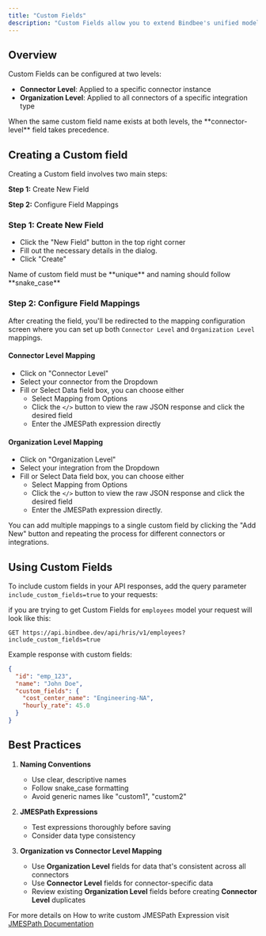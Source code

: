 ```yaml
---
title: "Custom Fields"
description: "Custom Fields allow you to extend Bindbee's unified models with additional fields specific to your use case. This feature enables you to extract any data available in the third party API response and include it in your unified model response."
---
```


## Overview

Custom Fields can be configured at two levels:

- **Connector Level**: Applied to a specific connector instance
- **Organization Level**: Applied to all connectors of a specific integration type

<Info>
  When the same custom field name exists at both levels, the **connector-level**
  field takes precedence.
</Info>

## Creating a Custom field

Creating a Custom field involves two main steps:

**Step 1:** Create New Field

**Step 2:** Configure Field Mappings

### Step 1: Create New Field

- Click the "New Field" button in the top right corner
- Fill out the necessary details in the dialog.
- Click "Create"

<Note>
  Name of custom field must be **unique** and naming should follow
  **snake_case**
</Note>

### Step 2: Configure Field Mappings

After creating the field, you'll be redirected to the mapping configuration screen where you can set up both `Connector Level` and `Organization Level` mappings.

#### Connector Level Mapping

- Click on "Connector Level"
- Select your connector from the Dropdown
- Fill or Select Data field box, you can choose either
  - Select Mapping from Options
  - Click the `</>` button to view the raw JSON response and click the desired field
  - Enter the JMESPath expression directly

#### Organization Level Mapping

- Click on "Organization Level"
- Select your integration from the Dropdown
- Fill or Select Data field box, you can choose either
  - Select Mapping from Options
  - Click the `</>` button to view the raw JSON response and click the desired field
  - Enter the JMESPath expression directly.

<Info>
  You can add multiple mappings to a single custom field by clicking the "Add
  New" button and repeating the process for different connectors or
  integrations.
</Info>

## Using Custom Fields

To include custom fields in your API responses, add the query parameter `include_custom_fields=true` to your requests:

if you are trying to get Custom Fields for `employees` model your request will look like this:

```
GET https://api.bindbee.dev/api/hris/v1/employees?include_custom_fields=true
```

Example response with custom fields:

```json
{
  "id": "emp_123",
  "name": "John Doe",
  "custom_fields": {
    "cost_center_name": "Engineering-NA",
    "hourly_rate": 45.0
  }
}
```

## Best Practices

1. **Naming Conventions**

   - Use clear, descriptive names
   - Follow snake_case formatting
   - Avoid generic names like "custom1", "custom2"

2. **JMESPath Expressions**

   - Test expressions thoroughly before saving
   - Consider data type consistency

3. **Organization vs Connector Level Mapping**

   - Use **Organization Level** fields for data that's consistent across all connectors
   - Use **Connector Level** fields for connector-specific data
   - Review existing **Organization Level** fields before creating **Connector Level** duplicates

For more details on How to write custom JMESPath Expression visit [JMESPath Documentation](https://jmespath.org/)

